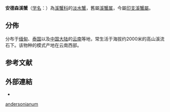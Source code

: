 {{Speciesbox
 | taxon = Indochinamon andersonianum
 | authority = (Wood-Mason, 1871)
 | synonyms_ref = 
 | synonyms =
* ''[[Telphusa|Telphusa]] andersonianum'' Wood-Mason, 1871{{r|WoRMS_443122}}
* ''[[Potamon|Potamon]] andersonianum'' (Wood-Mason, 1871){{r|id12122}}
}}

'''安德森溪蟹'''（[[学名|学名]]：{{lang|la|''Indochinamon andersonianum''}}）為[[溪蟹科|溪蟹科]]{{r|id12122|WoRMS_443122}}的[[淡水蟹|淡水蟹]]{{r|WoRMS_443122}}，舊屬[[溪蟹属|溪蟹属]]{{r|id12122}}，今屬[[印支溪蟹屬|印支溪蟹屬]]{{r|WoRMS_443122}}。

==分佈==
分布于[[缅甸|缅甸]]、[[泰国|泰国]]以及[[中国大陆|中国大陆]]的[[云南|云南]]等地{{r|id12122}}，常生活于海拔约2000米的高山溪流石下{{r|id12122}}。该物种的模式产地在云南西部{{r|id12122}}。

==参考文献==
{{reflist |refs=
<ref name='id12122'>{{cite web
 | url =http://www.bioinfo.cn/db05/BjdwSpecies.php?action=view&id=12122
 | deadurl =yes
 | archiveurl =https://web.archive.org/web/20160305054939/http://www.bioinfo.cn/db05/BjdwSpecies.php?action=view&id=12122
 | title =安德森溪蟹
 | work =《中国动物物种编目数据库》
 | publisher =中国科学院微生物研究所
 | author =中国科学院动物研究所
 | accessdate =2009-04-28
 | archivedate =2016-03-05
 }}</ref>
<ref name="WoRMS_443122">{{WoRMS |id=443122
 |title=''Indochinamon andersonianum'' (Wood-Mason, 1871) 
 |last1=Davie |first1=Peter
 |date=2009-12-17 |access-date=2018-02-08 }}</ref>
}}

==外部連結==
*{{Wikispecies-inline|Indochinamon andersonianum}}
{{Taxonbar|from=Q10946742}}

[[Category:印支溪蟹属|andersonianum]]


{{螃蟹小作品}}